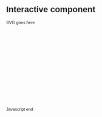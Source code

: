 # Interactive component
<style type="text/css">

/* On mouse hover, lighten state color */
path:hover {
	fill-opacity: .7;
}

/* Style for Custom Tooltip */
div.tooltip {   
 	position: absolute;           
	text-align: center;           
	width: 60px;                  
	height: 28px;                 
	padding: 2px;             
	font: 12px sans-serif;        
	background: white;   
	border: 0px;      
	border-radius: 8px;           
	pointer-events: none;         
}
        
/* Legend Font Style */
body {
	font: 11px sans-serif;
}
        
/* Legend Position Style */
.legend {
	position:absolute;
	left:800px;
	top:350px;
}

</style>

<script src="https://d3js.org/d3.v5.min.js"></script>

 SVG goes here
<svg id="usa" width="960" height="500">
</svg>



<script type="text/javascript">

/*  This visualization was made possible by modifying code provided by:

Scott Murray, Choropleth example from "Interactive Data Visualization for the Web" 
https://github.com/alignedleft/d3-book/blob/master/chapter_12/05_choropleth.html   
		
Malcolm Maclean, tooltips example tutorial
http://www.d3noob.org/2013/01/adding-tooltips-to-d3js-graph.html

Mike Bostock, Pie Chart Legend
http://bl.ocks.org/mbostock/3888852  */

		
//Width and height of map
var width = 960;
var height = 500;

// D3 Projection
var projection = d3.geoAlbersUsa() //d3.geo.albersUsa()
				   .translate([width/2, height/2])    // translate to center of screen
				   .scale([1000]);          // scale things down so see entire US
        
// Define path generator
var path = d3.geoPath() //d3.geo.path()// path generator that will convert GeoJSON to SVG paths
		  	 .projection(projection);  // tell path generator to use albersUsa projection

		
// Define linear scale for output
var color = d3.scaleLinear()
			  .range(["rgb(213,222,217)","rgb(69,173,168)","rgb(84,36,55)","rgb(217,91,67)"]);

var legendText = ["Cities Lived", "States Lived", "States Visited", "Nada"];

//Create SVG element and append map to the SVG

/*
var svg = d3.select("body")
			.append("svg")
			.attr("width", width)
			.attr("height", height);
*/
var svg = d3.select("svg");

// Append Div for tooltip to SVG
var div = d3.select("body")
		    .append("div")   
    		.attr("class", "tooltip")               
    		.style("opacity", 0);

// Load in my states data!
d3.csv("data/stateslived.csv").then(function(data) {
color.domain([0,1,2,3]); // setting the range of the input data

// Load GeoJSON data and merge with states data
d3.json("data/us-states.json").then (function(json) {


// Loop through each state data value in the .csv file
for (var i = 0; i < data.length; i++) {

	// Grab State Name
	var dataState = data[i].state;

	// Grab data value 
	var dataValue = data[i].visited;

	// Find the corresponding state inside the GeoJSON
	for (var j = 0; j < json.features.length; j++)  {
		var jsonState = json.features[j].properties.name;

		if (dataState == jsonState) {

		// Copy the data value into the JSON
		json.features[j].properties.visited = dataValue; 

		// Stop looking through the JSON
		break;
		}
	}
}
		
// Bind the data to the SVG and create one path per GeoJSON feature
svg.selectAll("path")
	.data(json.features)
	.enter()
	.append("path")
	.attr("d", path)
	.style("stroke", "#fff")
	.style("stroke-width", "1")
	.style("fill", function(d) {

	// Get data value
	var value = d.properties.visited;

	if (value) {
	//If value exists…
	return color(value);
	} else {
	//If value is undefined…
	return "rgb(213,222,217)";
	}
});

		 
// Map the cities I have lived in!
d3.csv("data/cities-lived.csv", function(data) {

svg.selectAll("circle")
	.data(data)
	.enter()
	.append("circle")
	.attr("cx", function(d) {
		return projection([d.lon, d.lat])[0];
	})
	.attr("cy", function(d) {
		return projection([d.lon, d.lat])[1];
	})
	.attr("r", function(d) {
		return Math.sqrt(d.years) * 4;
	})
		.style("fill", "rgb(217,91,67)")	
		.style("opacity", 0.85)	

	// Modification of custom tooltip code provided by Malcolm Maclean, "D3 Tips and Tricks" 
	// http://www.d3noob.org/2013/01/adding-tooltips-to-d3js-graph.html
	.on("mouseover", function(d) {      
    	div.transition()        
      	   .duration(200)      
           .style("opacity", .9);      
           div.text(d.place)
           .style("left", (d3.event.pageX) + "px")     
           .style("top", (d3.event.pageY - 28) + "px");    
	})   

    // fade out tooltip on mouse out               
    .on("mouseout", function(d) {       
        div.transition()        
           .duration(500)      
           .style("opacity", 0);   
    });
});  
        
// Modified Legend Code from Mike Bostock: http://bl.ocks.org/mbostock/3888852
var legend = d3.select("body").append("svg")
      			.attr("class", "legend")
     			.attr("width", 140)
    			.attr("height", 200)
   				.selectAll("g")
   				.data(color.domain().slice().reverse())
   				.enter()
   				.append("g")
     			.attr("transform", function(d, i) { return "translate(0," + i * 20 + ")"; });

  	legend.append("rect")
   		  .attr("width", 18)
   		  .attr("height", 18)
   		  .style("fill", color);

  	legend.append("text")
  		  .data(legendText)
      	  .attr("x", 24)
      	  .attr("y", 9)
      	  .attr("dy", ".35em")
      	  .text(function(d) { return d; });
	});

});
</script>

Javascript end


